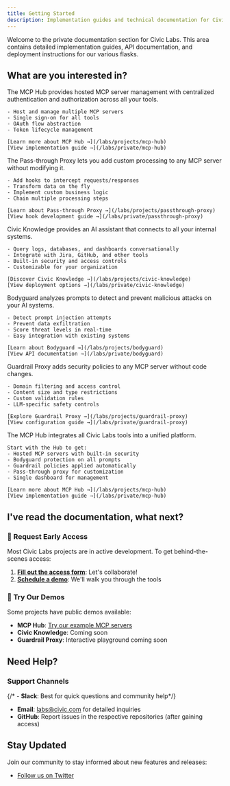 ```yaml
---
title: Getting Started
description: Implementation guides and technical documentation for Civic Labs
---
```


Welcome to the private documentation section for Civic Labs. This area contains detailed implementation guides, API documentation, and deployment instructions for our various flasks.

## What are you interested in?

<AccordionGroup>
  <Accordion title="I'm interested in MCP hosting and unified auth management">
    The MCP Hub provides hosted MCP server management with centralized authentication and authorization across all your tools.
    
    - Host and manage multiple MCP servers
    - Single sign-on for all tools
    - OAuth flow abstraction
    - Token lifecycle management
    
    [Learn more about MCP Hub →](/labs/projects/mcp-hub)
    [View implementation guide →](/labs/private/mcp-hub)
  </Accordion>

  <Accordion title="I'm interested in MCP middleware and custom logic">
    The Pass-through Proxy lets you add custom processing to any MCP server without modifying it.
    
    - Add hooks to intercept requests/responses
    - Transform data on the fly
    - Implement custom business logic
    - Chain multiple processing steps
    
    [Learn about Pass-through Proxy →](/labs/projects/passthrough-proxy)
    [View hook development guide →](/labs/private/passthrough-proxy)
  </Accordion>

  <Accordion title="I'm interested in automating and optimizing my company's operations">
    Civic Knowledge provides an AI assistant that connects to all your internal systems.
    
    - Query logs, databases, and dashboards conversationally
    - Integrate with Jira, GitHub, and other tools
    - Built-in security and access controls
    - Customizable for your organization
    
    [Discover Civic Knowledge →](/labs/projects/civic-knowledge)
    [View deployment options →](/labs/private/civic-knowledge)
  </Accordion>

  <Accordion title="I'm interested in protection from AI threats">
    Bodyguard analyzes prompts to detect and prevent malicious attacks on your AI systems.
    
    - Detect prompt injection attempts
    - Prevent data exfiltration
    - Score threat levels in real-time
    - Easy integration with existing systems
    
    [Learn about Bodyguard →](/labs/projects/bodyguard)
    [View API documentation →](/labs/private/bodyguard)
  </Accordion>

  <Accordion title="I'm interested in rules around LLM tool access">
    Guardrail Proxy adds security policies to any MCP server without code changes.
    
    - Domain filtering and access control
    - Content size and type restrictions
    - Custom validation rules
    - LLM-specific safety controls
    
    [Explore Guardrail Proxy →](/labs/projects/guardrail-proxy)
    [View configuration guide →](/labs/private/guardrail-proxy)
  </Accordion>

  <Accordion title="I want all the things at once">
    The MCP Hub integrates all Civic Labs tools into a unified platform.
    
    Start with the Hub to get:
    - Hosted MCP servers with built-in security
    - Bodyguard protection on all prompts
    - Guardrail policies applied automatically
    - Pass-through proxy for customization
    - Single dashboard for management

    [Learn more about MCP Hub →](/labs/projects/mcp-hub)
    [View implementation guide →](/labs/private/mcp-hub)
  </Accordion>
</AccordionGroup>

## I've read the documentation, what next?

### 🧪 Request Early Access

Most Civic Labs projects are in active development. To get behind-the-scenes access:

1. **[Fill out the access form](https://civickey.typeform.com/to/uVH7CWJ5)**: Let's collaborate!
2. **[Schedule a demo](https://calendly.com/danbk/30-minute-meeting-clone)**: We'll walk you through the tools

### 🎯 Try Our Demos

Some projects have public demos available:

- **MCP Hub**: [Try our example MCP servers](https://ai.civic.com)
- **Civic Knowledge**: Coming soon
- **Guardrail Proxy**: Interactive playground coming soon

## Need Help?

### Support Channels

{/* - **Slack**: Best for quick questions and community help*/}
- **Email**: labs@civic.com for detailed inquiries
- **GitHub**: Report issues in the respective repositories (after gaining access)


## Stay Updated

Join our community to stay informed about new features and releases:

- [Follow us on Twitter](https://twitter.com/civickey)